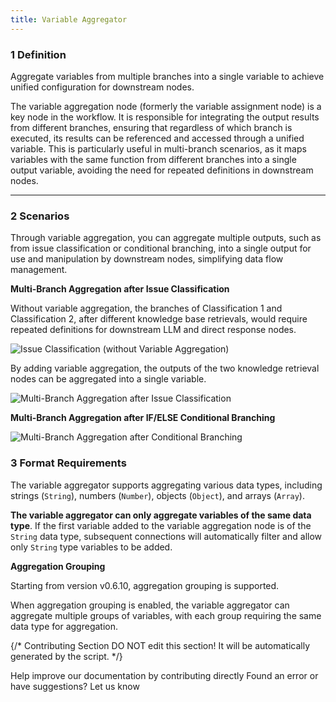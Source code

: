 ```yaml
---
title: Variable Aggregator
---
```



### 1 Definition

Aggregate variables from multiple branches into a single variable to achieve unified configuration for downstream nodes.

The variable aggregation node (formerly the variable assignment node) is a key node in the workflow. It is responsible for integrating the output results from different branches, ensuring that regardless of which branch is executed, its results can be referenced and accessed through a unified variable. This is particularly useful in multi-branch scenarios, as it maps variables with the same function from different branches into a single output variable, avoiding the need for repeated definitions in downstream nodes.

***

### 2 Scenarios

Through variable aggregation, you can aggregate multiple outputs, such as from issue classification or conditional branching, into a single output for use and manipulation by downstream nodes, simplifying data flow management.

**Multi-Branch Aggregation after Issue Classification**

Without variable aggregation, the branches of Classification 1 and Classification 2, after different knowledge base retrievals, would require repeated definitions for downstream LLM and direct response nodes.

![Issue Classification (without Variable Aggregation)](https://assets-docs.dify.ai/dify-enterprise-mintlify/en/guides/workflow/node/7a7c91663c3799ce9d056b013d5df29c.png)

By adding variable aggregation, the outputs of the two knowledge retrieval nodes can be aggregated into a single variable.

![Multi-Branch Aggregation after Issue Classification](https://assets-docs.dify.ai/dify-enterprise-mintlify/en/guides/workflow/node/2b1694936fdab4843f5edc3f2fd1e79a.png)

**Multi-Branch Aggregation after IF/ELSE Conditional Branching**

![Multi-Branch Aggregation after Conditional Branching](https://assets-docs.dify.ai/dify-enterprise-mintlify/en/guides/workflow/node/ff0e5774a3eccc8a04c310ab9bae25e7.png)

### 3 Format Requirements

The variable aggregator supports aggregating various data types, including strings (`String`), numbers (`Number`), objects (`Object`), and arrays (`Array`).

**The variable aggregator can only aggregate variables of the same data type**. If the first variable added to the variable aggregation node is of the `String` data type, subsequent connections will automatically filter and allow only `String` type variables to be added.

**Aggregation Grouping**

Starting from version v0.6.10, aggregation grouping is supported.

When aggregation grouping is enabled, the variable aggregator can aggregate multiple groups of variables, with each group requiring the same data type for aggregation.

{/*
Contributing Section
DO NOT edit this section!
It will be automatically generated by the script.
*/}

<CardGroup cols="2">
    <Card
        title="Edit this page"
        icon="pen-to-square"
        href="https://github.com/langgenius/dify-docs/edit/main/en/guides/workflow/node/variable-aggregator.mdx"
    >
        Help improve our documentation by contributing directly
    </Card>
    <Card
        title="Report an issue"
        icon="github"
        href="https://github.com/langgenius/dify-docs/issues/new?title=Documentation%20Issue%3A%20ble-aggrega&body=%23%23%20Issue%20Description%0A%3C%21--%20Please%20briefly%20describe%20the%20issue%20you%20found%20--%3E%0A%0A%23%23%20Page%20Link%0Ahttps%3A%2F%2Fgithub.com%2Flanggenius%2Fdify-docs%2Fblob%2Fmain%2Fen/guides/workflow/node%2Fvariable-aggregator.mdx%0A%0A%23%23%20Suggested%20Changes%0A%3C%21--%20If%20you%20have%20specific%20suggestions%20for%20changes%2C%20please%20describe%20them%20here%20--%3E%0A%0A%3C%21--%20Thank%20you%20for%20helping%20improve%20our%20documentation%21%20--%3E"
    >
        Found an error or have suggestions? Let us know
    </Card>
</CardGroup>
